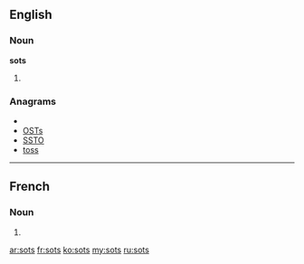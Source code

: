==English==

===Noun===
'''sots'''

# {{plural of|[[sot]]}}

===Anagrams===
* {{alphagram|osst}}
* [[OSTs#English|OSTs]]
* [[SSTO#English|SSTO]]
* [[toss#English|toss]]

----

==French==

===Noun===
{{infl|fr|plural}} {{m|p}}

# {{plural of|sot|lang=French}}

[[ar:sots]]
[[fr:sots]]
[[ko:sots]]
[[my:sots]]
[[ru:sots]]